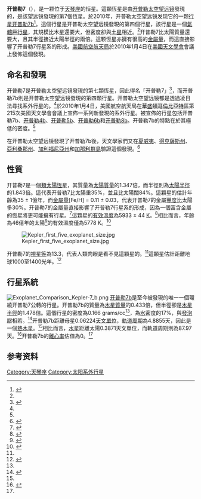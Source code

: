 {{Starbox begin 
| name = 开普勒7
}} 
{{Starbox image 
| image = 
| caption =
}} 
{{Starbox observe 
| epoch = [[J2000.0|J2000.0]]
| constell = [[天琴座|天琴座]]
| ra = {{RA|19|14|19.6}}
| dec = {{DEC|+41|5|23.3}}
| appmag_v = 13.9
}} 
{{Starbox character
| class = 
| r-i = ?
| v-r = ?
| b-v = ?
| u-b = ?
| variable = 
}} 
{{Starbox astrometry 
| radial_v = 
| prop_mo_ra = 
| prop_mo_dec = 
| parallax = 
| p_error = 
| dist_ly = 
| dist_pc =
| absmag_v =
}} 
{{Starbox detail 
| age_gyr= 3.5  
| metal = 
| mass = 1.347
| radius = 1.843
| gravity =
| rotation = 
| luminosity = 
| temperature = 5933
}} 
{{Starbox catalog 
|names= {{KIC|5780885}}、KOI 97
}} 
{{Starbox end}}
'''开普勒7'''（{{lang en|'''Kepler-7'''}}），是一颗位于[[天琴座|天琴座]]的恒星。這顆恆星是由[[开普勒太空望远镜|开普勒太空望远镜]]發現的，是該望远镜發現的第7個恆星。於2010年，开普勒太空望远镜发现它的一颗[[太阳系外行星|行星]][[开普勒7b|开普勒7b]]<ref name="datatable">{{cite web |url=http://kepler.nasa.gov/Mission/tableofdiscoveries/ |title=Summary Table of Kepler Discoveries |date=2010-01-04 |work= |publisher=NASA |accessdate=2010-01-06 }}{{Dead link|date=2020年6月 |bot=InternetArchiveBot |fix-attempted=yes }}</ref>。這個行星是开普勒太空望远镜發現的第四個行星，該行星是一個[[氣體巨行星|氣體巨行星]]，其規模比木星還要大，但密度卻與[[土星|土星]]相近。<ref name=AASannouncement />开普勒7比太陽質量還要大，且其半徑接近太陽半徑的兩倍。這颗恆星亦擁有很高的[[金屬量|金屬量]]，而這直接影響了开普勒7行星系的形成。[[美國航空航天局|美國航空航天局]]於2010年1月4日在[[美國天文學會|美國天文學會]]會議上發佈這個發現。

==命名和發現==
开普勒7是开普勒太空望远镜發現的第七顆恆星，因此得名「开普勒7」<ref>{{cite web |url=http://kepler.nasa.gov/Mission/QuickGuide/ |title=Kepler: About the Mission |author= |year=2011 |work=Kepler Mission |publisher=NASA |accessdate=27 February 2011 |archive-url=https://www.webcitation.org/67VwWtmA1?url=http://kepler.nasa.gov/Mission/QuickGuide/ |archive-date=2012-05-08 |dead-url=yes }}</ref>，而开普勒7b則是开普勒太空望远镜發現的第四顆行星。开普勒太空望远镜都是透過凌日法尋找系外行星的。<ref name="datatable"/>於2010年1月4日，美國航空航天局在[[華盛頓哥倫比亞特區|華盛頓哥倫比亞特區]]第215次美國天文學會會議上宣佈一系列新發現的系外行星。被宣佈的行星包括开普勒7b、[[开普勒4b|开普勒4b]]、[[开普勒5b|开普勒5b]]、[[开普勒6b|开普勒6b]]和[[开普勒8b|开普勒8b]]。开普勒7b的特點在於其極低的密度。<ref name=AASannouncement />

在开普勒太空望远镜發現了开普勒7b後，天文學家們又在[[夏威夷|夏威夷]]、[[得克薩斯州|得克薩斯州]]、[[亞利桑那州|亞利桑那州]]、[[加利福尼亞州|加利福尼亞州]]和[[加那利群島|加那利群島]]驗證這個發現。<ref>{{cite web |url=http://www.nasa.gov/mission_pages/kepler/news/kepler-5-exoplanets.html |title=NASA's Kepler Space Telescope Discovers its FIrst Five Exoplanets |author= |date=4 January 2010 |work= |publisher=[[NASA|NASA]] |accessdate=27 February 2011 |archive-date=2012-04-15 |archive-url=https://www.webcitation.org/66wzcVpYl?url=http://www.nasa.gov/mission_pages/kepler/news/kepler-5-exoplanets.html |dead-url=no }}</ref>

==性質==
开普勒7是一個[[類太陽恆星|類太陽恆星]]，其質量為[[太陽質量|太陽質量]]的1.347倍，而半徑則為[[太陽|太陽半徑]]的1.843倍。這代表开普勒7比太陽重35%，並且比太陽闊84%。這顆星的估計年齡為35 ± 1億年，而[[金屬量|金屬量]][Fe/H] = 0.11 ± 0.03，代表开普勒7的金屬[[豐度|豐度]]比太陽多30%。开普勒7的金屬量直接影響了开普勒7行星系的形成，因為一個富含金屬的恆星將更可能擁有行星。<ref>{{cite web |url=http://www.spacedaily.com/news/extrasolar-04zl.html |title=Extrasolar Planets: A Matter of Metallicity |author=Henry Bortman |date=12 October 2004 |work= |publisher=Space Daily |accessdate=27 February 2011 |archive-date=2021-02-13 |archive-url=https://web.archive.org/web/20210213221233/https://www.spacedaily.com/news/extrasolar-04zl.html }}</ref>這顆星的[[有效溫度|有效溫度]]為5933 ± 44 [[開氏溫標|K]]。<ref>{{cite web |url=http://exoplanet.eu/star.php?st=Kepler-7 |title=Notes for star Kepler-7 |author= |year=2010 |work= |publisher=[[Extrasolar_Planets_Encyclopaedia|Extrasolar Planets Encyclopaedia]] |accessdate=27 February 2011 |deadurl=yes |archiveurl=https://web.archive.org/web/20110121150542/http://exoplanet.eu/star.php?st=Kepler-7 |archivedate=2011年1月21日 }}</ref>相比而言，年齡為46億年的太陽<ref>{{cite web |url=http://www.universetoday.com/18237/how-old-is-the-sun/ |title=How Old is the Sun? |author=Fraser Cain |date=16 September 2008 |work= |publisher=Universe Today |accessdate=27 February 2011 |archive-date=2010-08-18 |archive-url=https://web.archive.org/web/20100818191941/http://www.universetoday.com/18237/how-old-is-the-sun/ |dead-url=no }}</ref>的有效溫度僅為5778 K。<ref>{{cite web |url=http://nssdc.gsfc.nasa.gov/planetary/factsheet/sunfact.html |title=Sun Fact Sheet |author=David Williams |date=1 September 2004 |work=[[Goddard_Space_Flight_Center|Goddard Space Flight Center]] |publisher=[[NASA|NASA]] |accessdate=27 February 2011 |archive-date=2010-07-15 |archive-url=https://web.archive.org/web/20100715200549/http://nssdc.gsfc.nasa.gov/planetary/factsheet/sunfact.html |dead-url=no }}</ref>

[[File:Kepler_first_five_exoplanet_size.jpg|thumb]]

开普勒7的[[視星等|視星等]]為13.3，代表人類肉眼是看不見這顆星的。<ref name="datatable"/>這顆星估計距離地球1000至1400光年。<ref>{{cite web|last=Boyle|first=Alan|title=How astronomers mapped the patchy clouds of an alien world|url=http://www.nbcnews.com/science/how-astronomers-mapped-patchy-clouds-alien-world-8C11300069|publisher=NBC News|accessdate=3 October 2013|archive-date=2019-08-19|archive-url=https://web.archive.org/web/20190819105940/https://www.nbcnews.com/science/how-astronomers-mapped-patchy-clouds-alien-world-8C11300069}}</ref>

==行星系統==
[[File:Exoplanet_Comparison_Kepler-7_b.png|thumb]]
[[开普勒7b|开普勒7b]]是至今被發現的唯一一個環繞开普勒7公轉的行星。开普勒7b的質量為[[木星質量|木星質量]]的0.433倍，但半徑卻是[[木星半徑|木星半徑]]的1.478倍。這個行星的密度為0.166 grams/cc<ref name="datatable"/>，為[[水|水]]密度的17%，與[[發泡膠|發泡膠]]相若。<ref name=AASannouncement>{{cite web |url=http://cs.astronomy.com/asycs/blogs/astronomy/archive/2010/01/05/215th-aas-meeting-update-kepler-discoveries-the-talk-of-the-town.aspx |title=215th AAS meeting update: Kepler discoveries the talk of the town |author=Rich Talcott |date=5 January 2010 |work=Astronomy.com |publisher=''[[Astronomy_(magazine)|Astronomy]]'' magazine |accessdate=27 February 2011 |archive-date=2011-07-18 |archive-url=https://web.archive.org/web/20110718093334/http://cs.astronomy.com/asycs/blogs/astronomy/archive/2010/01/05/215th-aas-meeting-update-kepler-discoveries-the-talk-of-the-town.aspx |dead-url=no }}</ref>开普勒7b距離母星0.06224[[天文單位|天文單位]]，[[軌道周期|軌道周期]]為4.8855天，因此是一個[[熱木星|熱木星]]。<ref name="datatable"/>相比而言，[[水星|水星]]距離太陽0.3871天文單位，而軌道周期則為87.97天。<ref>{{cite web |url=http://nssdc.gsfc.nasa.gov/planetary/factsheet/mercuryfact.html |title=Mercury Fact Sheet |author=David Williams |date=17 November 2010 |work=[[Goddard_Space_Flight_Center|Goddard Space Flight Center]] |publisher=[[NASA|NASA]] |accessdate=27 February 2011 |archive-date=2014-03-28 |archive-url=https://web.archive.org/web/20140328023718/http://nssdc.gsfc.nasa.gov/planetary/factsheet/mercuryfact.html |dead-url=no }}</ref>开普勒7b的[[軌道離心率|離心率]]估值為0。<ref name="datatable"/>

{{OrbitboxPlanet begin|table_ref=<ref name="datatable"/>}}
{{OrbitboxPlanet
| exoplanet = [[开普勒7b|b]]
| mass = 0.433
| period = 4.8855
| semimajor = 0.06224
| eccentricity =  0
| radius = 1.478
}}
{{Orbitbox end}}

== 参考资料 ==
{{reflist|2}}

[[Category:天琴座|Category:天琴座]]
[[Category:太阳系外行星|Category:太阳系外行星]]